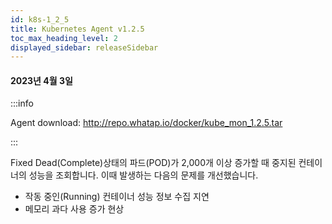 ```yaml
---
id: k8s-1_2_5
title: Kubernetes Agent v1.2.5
toc_max_heading_level: 2
displayed_sidebar: releaseSidebar
---
```



#### 2023년 4월 3일

:::info

Agent download: http://repo.whatap.io/docker/kube_mon_1.2.5.tar

:::

<p><Status>Fixed</Status> Dead(Complete)상태의 파드(POD)가 2,000개 이상 증가할 때 중지된 컨테이너의 성능을 조회합니다. 이때 발생하는 다음의 문제를 개선했습니다.</p>

- 작동 중인(Running) 컨테이너 성능 정보 수집 지연
- 메모리 과다 사용 증가 현상
